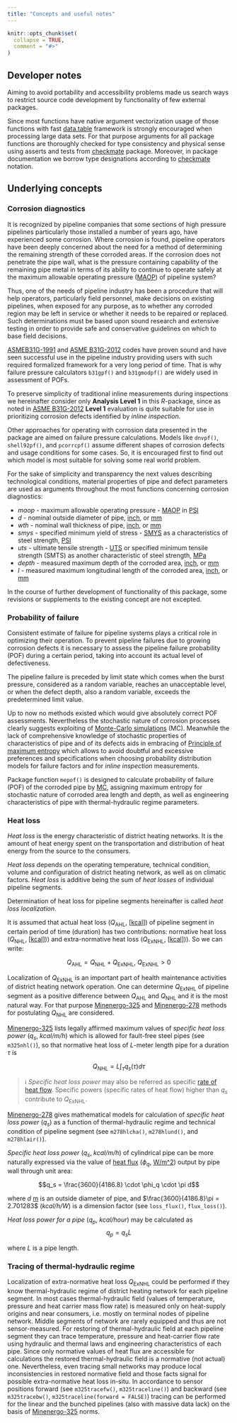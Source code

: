 ```yaml
---
title: "Concepts and useful notes"
---
```


```r
knitr::opts_chunk$set(
  collapse = TRUE,
  comment = "#>"
)
```

## Developer notes

Aiming to avoid portability and accessibility problems made us search
ways to restrict source code development by functionality of few
external packages.

Since most functions have native argument vectorization usage of those
functions with fast
[data.table](https://cran.r-project.org/package=data.table) framework is
strongly encouraged when processing large data sets. For that purpose
arguments for all package functions are thoroughly checked for type
consistency and physical sense using asserts and tests from
[checkmate](https://cran.r-project.org/package=checkmate) package.
Moreover, in package documentation we borrow type designations according
to [checkmate](https://cran.r-project.org/package=checkmate) notation.

## Underlying concepts

### Corrosion diagnostics

It is recognized by pipeline companies that some sections of high
pressure pipelines particularly those installed a number of years ago,
have experienced some corrosion. Where corrosion is found, pipeline
operators have been deeply concerned about the need for a method of
determining the remaining strength of these corroded areas. If the
corrosion does not penetrate the pipe wall, what is the pressure
containing capability of the remaining pipe metal in terms of its
ability to continue to operate safely at the maximum allowable operating
pressure
([MAOP](https://en.wikipedia.org/wiki/Maximum_allowable_operating_pressure))
of pipeline system?

Thus, one of the needs of pipeline industry has been a procedure
that will help operators, particularly field personnel, make decisions
on existing pipelines, when exposed for any purpose, as to whether any
corroded region may be left in service or whether it needs to be
repaired or replaced. Such determinations must be based upon sound
research and extensive testing in order to provide safe and conservative
guidelines on which to base field decisions.

[ASMEB31G-1991](https://law.resource.org/pub/us/cfr/ibr/002/asme.b31g.1991.pdf)
and [ASME
B31G-2012](https://www.asme.org/codes-standards/find-codes-standards/b31g-manual-determining-remaining-strength-corroded-pipelines)
codes have proven sound and have seen successful use in the pipeline
industry providing users with such required formalized framework for a very long period of time. That is why failure pressure calculators
`b31gpf()` and `b31gmodpf()` are widely used in assessment of POFs.

To preserve simplicity of traditional inline measurements
during inspections we hereinafter consider only **Analysis Level 1** in this *R*-package, since as noted in
[ASME
B31G-2012](https://www.asme.org/codes-standards/find-codes-standards/b31g-manual-determining-remaining-strength-corroded-pipelines)
**Level 1** evaluation is quite suitable for use in prioritizing
corrosion defects identified by *inline inspection*.

Other approaches for operating with corrosion data presented in the package are aimed on
failure pressure calculations. Models like `dnvpf()`, `shell92pf()`, and
`pcorrcpf()` assume different shapes of corrosion defects and usage
conditions for some cases. So, it is encouraged first to find out which
model is most suitable for solving some real world problem.

For the sake of simplicity and transparency the next values describing technological conditions, material properties
of pipe and defect parameters are used as arguments throughout the most
functions concerning corrosion diagnostics:

- *maop* - maximum allowable operating pressure -
  [MAOP](https://en.wikipedia.org/wiki/Maximum_allowable_operating_pressure)
  in [PSI](https://en.wikipedia.org/wiki/Pounds_per_square_inch)
- *d* - nominal outside diameter of pipe,
    [inch](https://en.wikipedia.org/wiki/Inch), or [mm](https://en.wikipedia.org/wiki/Millimetre)
- *wth* - nominal wall thickness of pipe,
    [inch](https://en.wikipedia.org/wiki/Inch), or [mm](https://en.wikipedia.org/wiki/Millimetre)
- *smys* - specified minimum yield of stress -
    [SMYS](https://en.wikipedia.org/wiki/Specified_minimum_yield_strength)
    as a characteristics of steel strength, [PSI](https://en.wikipedia.org/wiki/Pounds_per_square_inch)
- *uts* - ultimate tensile strength -
  [UTS](https://en.wikipedia.org/wiki/Ultimate_tensile_strength) or
  specified minimum tensile strength (SMTS) as another characteristic of steel strength, [MPa](https://en.wikipedia.org/wiki/Pascal_(unit))
- *depth* - measured maximum depth of the corroded area,
    [inch](https://en.wikipedia.org/wiki/Inch), or [mm](https://en.wikipedia.org/wiki/Millimetre)
- *l* - measured maximum longitudinal length of the corroded area,
    [inch](https://en.wikipedia.org/wiki/Inch), or [mm](https://en.wikipedia.org/wiki/Millimetre)

In the course of further development of functionality of this package,
some revisions or supplements to the existing concept are not excepted.

### Probability of failure

Consistent estimate of failure for pipeline systems plays a critical role in optimizing their operation.
To prevent pipeline failures due to growing corrosion defects it is necessary to assess the pipeline failure probability (POF) during a certain period, taking into account its actual level of defectiveness.

The pipeline failure is preceded by limit state which comes when the burst pressure, considered as a random variable, reaches an unacceptable level, or when the defect depth, also a random variable, exceeds the
predetermined limit value.

Up to now no methods existed which would give absolutely correct POF assessments. Nevertheless the stochastic nature of corrosion processes clearly suggests exploiting of [Monte-Carlo simulations](https://en.wikipedia.org/wiki/Monte_Carlo_method#Monte_Carlo_and_random_numbers) (MC).
Meanwhile the lack of comprehensive knowledge of stochastic properties of characteristics of pipe and of its defects aids in embracing of  [Principle of maximum entropy](https://en.wikipedia.org/wiki/Principle_of_maximum_entropy)
which allows to avoid doubtful and excessive preferences and specifications when choosing probability distribution models for failure factors and for *inline inspection* measurements.

Package function `mepof()` is designed to calculate probability of failure (POF) of the corroded pipe by
[MC](https://en.wikipedia.org/wiki/Monte_Carlo_method#Monte_Carlo_and_random_numbers), assigning maximum entropy
for stochastic nature of corroded area length and depth, as well as engineering characteristics of pipe with
thermal-hydraulic regime parameters.

### Heat loss

*Heat loss* is the energy characteristic of district heating networks. It
is the amount of heat energy spent on the transportation and
distribution of heat energy from the source to the consumers.

*Heat loss* depends on the operating temperature, technical condition,
volume and configuration of district heating network, as well as on
climatic factors. *Heat loss* is additive being the sum of *heat
losses* of individual pipeline segments.

Determination of heat loss for pipeline segments hereinafter is called
*heat loss localization*.

It is assumed that actual heat loss ($Q_{\text{AHL}}$, [[kcal](https://en.wikipedia.org/wiki/Calorie)]) of
pipeline segment in certain period of time (duration) has two contributions: normative heat loss
($Q_{\text{NHL}}$, [[kcal](https://en.wikipedia.org/wiki/Calorie)])) and extra-normative heat loss
($Q_{\text{ExNHL}}$, [[kcal](https://en.wikipedia.org/wiki/Calorie)])). So we can write:

$$ Q_{\text{AHL}} = Q_{\text{NHL}} + Q_{\text{ExNHL}},\  Q_{\text{ExNHL}}> 0 $$

Localization of $Q_{\text{ExNHL}}$ is an important part of
health maintenance activities of district heating network operation. One
can determine $Q_{\text{ExNHL}}$ of pipeline segment as a
positive difference between $Q_{\text{AHL}}$ and
$Q_{\text{NHL}}$ and it is the most natural way. For that purpose
[Minenergo-325](https://docs.cntd.ru/document/902148459) and
[Minenergo-278](https://docs.cntd.ru/document/1200035568) methods for
postulating $Q_{\text{NHL}}$ are considered.

[Minenergo-325](https://docs.cntd.ru/document/902148459) lists legally
affirmed maximum values of *specific heat loss power* ($q_s$, *kcal/m/h*) which is allowed for fault-free
steel pipes (see `m325nhl()`), so that normative heat loss of *L*-meter length pipe for a duration $\tau$ is

$$Q_{NHL} = L\int_{\tau}^{}q_s(\tau)d\tau$$

> &#8505; *Specific heat loss power* may also be referred as specific [rate of heat flow](https://en.wikipedia.org/wiki/Rate_of_heat_flow). Specific powers (specific rates of heat flow) higher than $q_s$ contribute to $Q_{\text{ExNHL}}$.

[Minenergo-278](https://docs.cntd.ru/document/1200035568) gives mathematical models
for calculation of *specific heat loss power* ($q_s$) as a function of
thermal-hydraulic regime and technical condition of pipeline segment (see `m278hlcha()`,
`m278hlund()`, and `m278hlair()`).

*Specific heat loss power* ($q_{s}$, *kcal/m/h*) of cylindrical pipe can be more naturally expressed via the value of [heat flux](https://en.wikipedia.org/wiki/Heat_flux) ($\phi_q$, [W/m^2](https://en.wikipedia.org/wiki/Heat_flux)) output by pipe wall through unit area:

$$q_s = \frac{3600}{4186.8} \cdot \phi_q \cdot \pi d$$

where $d$ [m](https://en.wikipedia.org/wiki/Metre) is an outside diameter of pipe, and $\frac{3600}{4186.8}\pi = 2.701283$ (*kcal/h/W*) is a dimension factor (see `loss_flux()`, `flux_loss()`).

*Heat loss power for a pipe* ($q_p$, *kcal/hour*) may be calculated as
$$q_p = q_s L$$

where $L$ is a pipe length.

### Tracing of thermal-hydraulic regime

Localization of extra-normative heat loss
$Q_{\text{ExNHL}}$ could be performed if they know
thermal-hydraulic regime of district heating network for each pipeline
segment. In most cases thermal-hydraulic field (values of temperature,
pressure and heat carrier mass flow rate) is measured only on heat-supply
origins and near consumers, i.e. mostly on terminal nodes of
pipeline network. Middle segments of network are rarely equipped and
thus are not sensor-measured. For restoring of thermal-hydraulic field
at each pipeline segment they can trace temperature, pressure and
heat-carrier flow rate using hydraulic and thermal laws and
engineering characteristics of each pipe. Since only normative values of
heat flux are accessible for calculations the restored thermal-hydraulic
field is a normative (not actual) one. Nevertheless, even tracing small
networks may produce local inconsistencies in restored normative field
and those facts signal for possible extra-normative heat loss in-situ.
In accordance to sensor positions forward (see `m325tracefw()`,
`m325traceline()`) and backward (see `m325tracebw()`,
`m325traceline(forward = FALSE)`) tracing can be performed for the
linear and the bunched pipelines (also with massive data lack) on the basis of
[Minenergo-325](https://docs.cntd.ru/document/902148459) norms.
